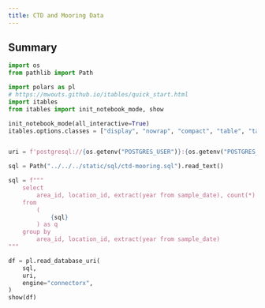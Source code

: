 ```yaml
---
title: CTD and Mooring Data
---
```


## Summary

```python
import os
from pathlib import Path

import polars as pl
# https://mwouts.github.io/itables/quick_start.html
import itables
from itables import init_notebook_mode, show

init_notebook_mode(all_interactive=True)
itables.options.classes = ["display", "nowrap", "compact", "table", "table-striped"]


uri = f'postgresql://{os.getenv("POSTGRES_USER")}:{os.getenv("POSTGRES_PASSWORD")}@{os.getenv("POSTGRES_HOST")}:{os.getenv("POSTGRES_PORT")}/{os.getenv("POSTGRES_DATABASE")}'

sql = Path("../../../static/sql/ctd-mooring.sql").read_text()

sql = f"""
    select
        area_id, location_id, extract(year from sample_date), count(*) as nrows
    from
        (
            {sql}
        ) as q
    group by
        area_id, location_id, extract(year from sample_date)
"""

df = pl.read_database_uri(
    sql,
    uri,
    engine="connectorx",
)
show(df)
```
